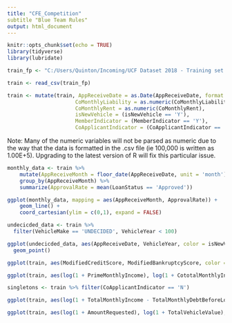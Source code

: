 ```yaml
---
title: "CFE_Competition"
subtitle "Blue Team Rules"
output: html_document
---
```


```r
knitr::opts_chunk$set(echo = TRUE)
library(tidyverse)
library(lubridate)
```

```r
train_fp <- "C:/Users/Quinton/Incoming/UCF Dataset 2018 - Training set.csv"		#The filepath of the training data
```

```r
train <- read_csv(train_fp)
```

```r
train <- mutate(train, AppReceiveDate = as.Date(AppReceiveDate, format = '%m/%d/%Y'),
                      CoMonthlyLiability = as.numeric(CoMonthlyLiability),
                      CoMonthlyRent = as.numeric(CoMonthlyRent),
                      isNewVehicle = (isNewVehicle == 'Y'),
                      MemberIndicator = (MemberIndicator == 'Y'),
                      CoApplicantIndicator = (CoApplicantIndicator == 'Y'))
```
Note: Many of the numeric variables will not be parsed as numeric due to the way that the data is formatted in the .csv file (ie 100,000 is written as 1.00E+5). Upgrading to the latest version of R will fix this particular issue.

```r
monthly_data <- train %>%
	mutate(AppReceiveMonth = floor_date(AppReceiveDate, unit = 'month')) %>%
	group_by(AppReceiveMonth) %>%
	summarize(ApprovalRate = mean(LoanStatus == 'Approved'))

ggplot(monthly_data, mapping = aes(AppReceiveMonth, ApprovalRate)) +
	geom_line() +
	coord_cartesian(ylim = c(0,1), expand = FALSE)
```

```r
undecicded_data <- train %>%
  filter(VehicleMake == 'UNDECIDED', VehicleYear < 100)

ggplot(undecicded_data, aes(AppReceiveDate, VehicleYear, color = isNewVehicle)) +
  geom_point()
```

```r
ggplot(train, aes(ModifiedCreditScore, ModifiedBankruptcyScore, color = LoanStatus)) + geom_point()
```

```r
ggplot(train, aes(log(1 + PrimeMonthlyIncome), log(1 + CototalMonthlyIncome), color = LoanStatus)) + geom_point()
```

```r
singletons <- train %>% filter(CoApplicantIndicator == 'N')

ggplot(train, aes(log(1 + TotalMonthlyIncome - TotalMonthlyDebtBeforeLoan - PrimeMonthlyRent - PrimeMonthlyLiability), log(1 + AmountRequested), color = LoanStatus)) + geom_point()
```

```r
ggplot(train, aes(log(1 + AmountRequested), log(1 + TotalVehicleValue), color = LoanStatus)) + geom_point()
```